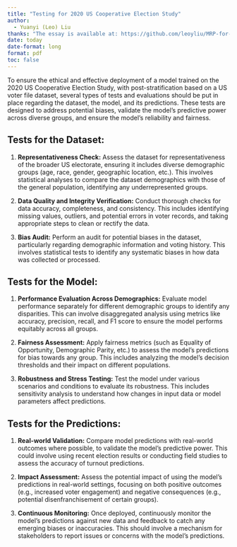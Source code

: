 ```yaml
---
title: "Testing for 2020 US Cooperative Election Study"
author: 
  - Yuanyi (Leo) Liu
thanks: "The essay is available at: https://github.com/leoyliu/MRP-for-2020-US-Cooperative-Election-Study"
date: today
date-format: long
format: pdf
toc: false
---
```


To ensure the ethical and effective deployment of a model trained on the 2020 US Cooperative Election Study, with post-stratification based on a US voter file dataset, several types of tests and evaluations should be put in place regarding the dataset, the model, and its predictions. These tests are designed to address potential biases, validate the model's predictive power across diverse groups, and ensure the model's reliability and fairness.

## Tests for the Dataset:

1. **Representativeness Check:** Assess the dataset for representativeness of the broader US electorate, ensuring it includes diverse demographic groups (age, race, gender, geographic location, etc.). This involves statistical analyses to compare the dataset demographics with those of the general population, identifying any underrepresented groups.

2. **Data Quality and Integrity Verification:** Conduct thorough checks for data accuracy, completeness, and consistency. This includes identifying missing values, outliers, and potential errors in voter records, and taking appropriate steps to clean or rectify the data.

3. **Bias Audit:** Perform an audit for potential biases in the dataset, particularly regarding demographic information and voting history. This involves statistical tests to identify any systematic biases in how data was collected or processed.

## Tests for the Model:

1. **Performance Evaluation Across Demographics:** Evaluate model performance separately for different demographic groups to identify any disparities. This can involve disaggregated analysis using metrics like accuracy, precision, recall, and F1 score to ensure the model performs equitably across all groups.

2. **Fairness Assessment:** Apply fairness metrics (such as Equality of Opportunity, Demographic Parity, etc.) to assess the model's predictions for bias towards any group. This includes analyzing the model's decision thresholds and their impact on different populations.

3. **Robustness and Stress Testing:** Test the model under various scenarios and conditions to evaluate its robustness. This includes sensitivity analysis to understand how changes in input data or model parameters affect predictions.

## Tests for the Predictions:

1. **Real-world Validation:** Compare model predictions with real-world outcomes where possible, to validate the model's predictive power. This could involve using recent election results or conducting field studies to assess the accuracy of turnout predictions.

2. **Impact Assessment:** Assess the potential impact of using the model's predictions in real-world settings, focusing on both positive outcomes (e.g., increased voter engagement) and negative consequences (e.g., potential disenfranchisement of certain groups).

3. **Continuous Monitoring:** Once deployed, continuously monitor the model's predictions against new data and feedback to catch any emerging biases or inaccuracies. This should involve a mechanism for stakeholders to report issues or concerns with the model's predictions.
